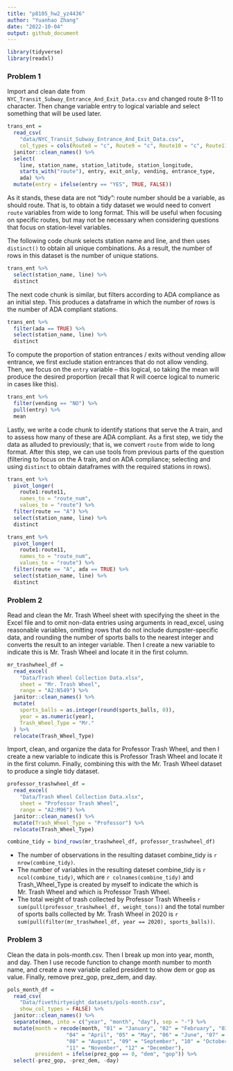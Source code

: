 ```yaml
---
title: "p8105_hw2_yz4436"
author: "Yuanhao Zhang"
date: "2022-10-04"
output: github_document
---
```


```r
library(tidyverse)
library(readxl)
```

### Problem 1

Import and clean date from `NYC_Transit_Subway_Entrance_And_Exit_Data.csv` and changed route 8-11 to character. Then change variable entry to logical variable and select something that will be used later.
```r
trans_ent = 
  read_csv(
    "data/NYC_Transit_Subway_Entrance_And_Exit_Data.csv",
    col_types = cols(Route8 = "c", Route9 = "c", Route10 = "c", Route11 = "c")) %>% 
  janitor::clean_names() %>% 
  select(
    line, station_name, station_latitude, station_longitude, 
    starts_with("route"), entry, exit_only, vending, entrance_type, 
    ada) %>% 
  mutate(entry = ifelse(entry == "YES", TRUE, FALSE))
```

As it stands, these data are not "tidy": route number should be a variable, as should route. That is, to obtain a tidy dataset we would need to convert `route` variables from wide to long format. This will be useful when focusing on specific routes, but may not be necessary when considering questions that focus on station-level variables. 

The following code chunk selects station name and line, and then uses `distinct()` to obtain all unique combinations. As a result, the number of rows in this dataset is the number of unique stations.

```r
trans_ent %>% 
  select(station_name, line) %>% 
  distinct
```

The next code chunk is similar, but filters according to ADA compliance as an initial step. This produces a dataframe in which the number of rows is the number of ADA compliant stations. 

```r
trans_ent %>% 
  filter(ada == TRUE) %>% 
  select(station_name, line) %>% 
  distinct
```

To compute the proportion of station entrances / exits without vending allow entrance, we first exclude station entrances that do not allow vending. Then, we focus on the `entry` variable -- this logical, so taking the mean will produce the desired proportion (recall that R will coerce logical to numeric in cases like this).

```r
trans_ent %>% 
  filter(vending == "NO") %>% 
  pull(entry) %>% 
  mean
```

Lastly, we write a code chunk to identify stations that serve the A train, and to assess how many of these are ADA compliant. As a first step, we tidy the data as alluded to previously; that is, we convert `route` from wide to long format. After this step, we can use tools from previous parts of the question (filtering to focus on the A train, and on ADA compliance; selecting and using `distinct` to obtain dataframes with the required stations in rows).

```r
trans_ent %>% 
  pivot_longer(
    route1:route11,
    names_to = "route_num",
    values_to = "route") %>% 
  filter(route == "A") %>% 
  select(station_name, line) %>% 
  distinct

trans_ent %>% 
  pivot_longer(
    route1:route11,
    names_to = "route_num",
    values_to = "route") %>% 
  filter(route == "A", ada == TRUE) %>% 
  select(station_name, line) %>% 
  distinct
```


### Problem 2

Read and clean the Mr. Trash Wheel sheet with specifying the sheet in the Excel file and to omit non-data entries using arguments in read_excel, using reasonable variables, omitting rows that do not include dumpster-specific data, and rounding the number of sports balls to the nearest integer and converts the result to an integer variable. Then I create a new variable to indicate this is Mr. Trash Wheel and locate it in the first column.
```r
mr_trashwheel_df =
  read_excel(
    "Data/Trash Wheel Collection Data.xlsx", 
    sheet = "Mr. Trash Wheel",
    range = "A2:N549") %>%
  janitor::clean_names() %>%
  mutate(
    sports_balls = as.integer(round(sports_balls, 0)),
    year = as.numeric(year),
    Trash_Wheel_Type = "Mr." 
  ) %>%
  relocate(Trash_Wheel_Type)
```

Import, clean, and organize the data for Professor Trash Wheel, and then I create a new variable to indicate this is Professor Trash Wheel and locate it in the first column. Finally, combining this with the Mr. Trash Wheel dataset to produce a single tidy dataset.
```r
professor_trashwheel_df =
  read_excel(
    "Data/Trash Wheel Collection Data.xlsx", 
    sheet = "Professor Trash Wheel",
    range = "A2:M96") %>%
  janitor::clean_names() %>%
  mutate(Trash_Wheel_Type = "Professor") %>%
  relocate(Trash_Wheel_Type)

combine_tidy = bind_rows(mr_trashwheel_df, professor_trashwheel_df)
```

* The number of observations in the resulting dataset combine_tidy is `r nrow(combine_tidy)`.
* The number of variables in the resulting dateset combine_tidy is `r ncol(combine_tidy)`, which are `r colnames(combine_tidy)` and Trash_Wheel_Type is created by myself to indicate the which is Mr. Trash Wheel and which is Professor Trash Wheel.
* The total weight of trash collected by Professor Trash Wheelis `r sum(pull(professor_trashwheel_df, weight_tons))` and the total number of sports balls collected by Mr. Trash Wheel in 2020 is `r sum(pull(filter(mr_trashwheel_df, year == 2020), sports_balls))`.

### Problem 3

Clean the data in pols-month.csv. Then I break up mon into year, month, and day. Then I use recode function to change month number to month name, and create a new variable called president to show dem or gop as value. Finally, remove prez_gop, prez_dem, and day.
```r
pols_month_df = 
  read_csv(
    "Data/fivethirtyeight_datasets/pols-month.csv",
    show_col_types = FALSE) %>%
  janitor::clean_names() %>%
  separate(mon, into = c("year", "month", "day"), sep = "-") %>%
  mutate(month = recode(month, "01" = "January", "02" = "February", "03" = "March",
                   "04" = "April", "05" = "May", "06" = "June", "07" = "July",
                   "08" = "August", "09" = "September", "10" = "October",
                   "11" = "November", "12" = "December"),
         president = ifelse(prez_gop == 0, "dem", "gop")) %>%
  select(-prez_gop, -prez_dem, -day)
```
